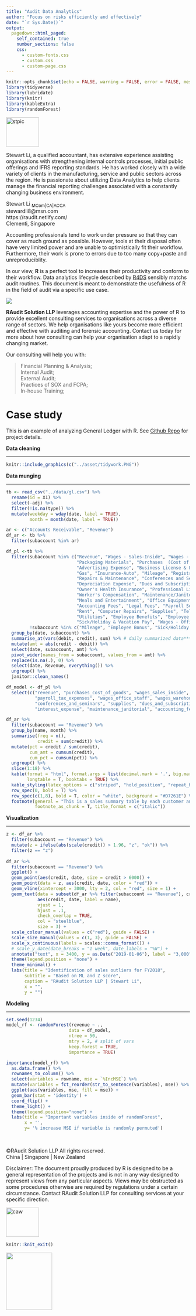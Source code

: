 ```yaml
---
title: "Audit Data Analytics"
author: "Focus on risks efficiently and effectively"
date: "`r Sys.Date()`"
output:
  pagedown::html_paged:
    self_contained: true
    number_sections: false
    css:
      - custom-fonts.css
      - custom.css
      - custom-page.css
---
```



```r
knitr::opts_chunk$set(echo = FALSE, warning = FALSE, error = FALSE, message = FALSE, results = "asis")
library(tidyverse)
library(lubridate)
library(knitr)
library(kableExtra)
library(randomForest)
```


<head>
<script src="https://kit.fontawesome.com/cd61e814d0.js" crossorigin="anonymous"></script>
</head>


<div class="container">

<div class="paside">

<img src="../asset/stpic2.jpg" alt="stpic" height="80px" width="90px">

<div class="paside_word">

Stewart Li, a qualified accountant, has extensive experience assisting organisations with strengthening internal controls processes, initial public offerings and IFRS reporting standards. He has worked closely with a wide variety of clients in the manufacturing, service and public sectors across the region. He is passionate about utilizing Data Analytics to help clients manage the financial reporting challenges associated with a constantly changing business environment. 

</div>

<i class="fas fa-user-secret"></i> Stewart Li ~MCom|CA|ACCA~ \
<i class="far fa-envelope"></i> stewardli8@msn.com \
<i class="fas fa-globe-americas"></i> https://raudit.netlify.com/ \
<i class="fas fa-map-marked-alt"></i> Clementi, Singapore \

</div>

<div class="pintro">

Accounting professionals tend to work under pressure so that they can cover as much ground as possible. However, tools at their disposal often have very limited power and are unable to optimistically fit their workflow. Furthermore, their work is prone to errors due to too many copy+paste and unreproduciblity.

In our view, **R** is a perfect tool to increases their productivity and conform to their workflow. Data analytics lifecycle described by [R4DS](https://r4ds.had.co.nz/) sensibly matchs audit routines. This document is meant to demonstrate the usefulness of R in the field of audit via a specific use case. 

<img src="../asset/tidypic.png">

**RAudit Solution LLP** leverages accounting expertise and the power of R to provide excellent consulting services to organisations across a diverse range of sectors. We help organisations like yours become more efficient and effective with auditing and forensic accounting. Contact us today for more about how consulting can help your organisation adapt to a rapidly changing market.

Our consulting will help you with: 

> Financial Planning & Analysis;    
> Internal Audit;       
> External Audit;   
> Practices of SOX and FCPA;    
> In-house Training;   

</div>

</div>


# Case study

This is an example of analyzing General Ledger with R. See [Github Repo](https://github.com/stewartli/auditworkpaper) for project details. 


**Data cleaning**

<hr>


```r
knitr::include_graphics(c("../asset/tidywork.PNG"))
``` 


**Data munging**

<hr>


```r
tb <- read_csv("../data/gl.csv") %>% 
  rename(id = X1) %>% 
  select(-adj) %>% 
  filter(!is.na(type)) %>% 
  mutate(weekday = wday(date, label = TRUE),
         month = month(date, label = TRUE))

ar <- c("Accounts Receivable", "Revenue")
df_ar <- tb %>% 
  filter(subaccount %in% ar)

df_pl <-tb %>% 
  filter(subaccount %in% c("Revenue", "Wages - Sales-Inside", "Wages - Warehouse", "Freight Costs", 
                           "Packaging Materials", "Purchases  (Cost of Goods)", "Sales Commission (outside reps)", 
                           "Advertising Expense", "Business License & Fees", "Car Lease", 
                           "Gas", "Insurance-Auto", "Mileage", "Registration & License", 
                           "Repairs & Maintenance", "Conferences and Seminars", "Contributions", 
                           "Depreciation Expense", "Dues and Subscriptions", "General Liability Insurance", 
                           "Owner's Health Insurance", "Professional Liability Insuranc", 
                           "Worker's Compensation", "Maintenance/Janitorial", "Marketing Expense", 
                           "Meals and Entertainment", "Office Equipment", "Postage and Delivery", 
                           "Accounting Fees", "Legal Fees", "Payroll Service Fees", "Promotional Expense", 
                           "Rent", "Computer Repairs", "Supplies", "Telephone", "Travel", 
                           "Utilities", "Employee Benefits", "Employee Bonus", "Payroll Tax Expenses", 
                           "Sick/Holiday & Vacation Pay", "Wages - Office Staff", "Interest Expense"),
         !subaccount %in% c("Mileage", "Employee Bonus", "Sick/Holiday & Vacation Pay")) %>% # no levels
  group_by(date, subaccount) %>% 
  summarise_at(vars(debit, credit), sum) %>% # daily summarized data***
  mutate(amt = abs(credit - debit)) %>% 
  select(date, subaccount, amt) %>% 
  pivot_wider(names_from = subaccount, values_from = amt) %>% 
  replace(is.na(.), 0) %>% 
  select(date, Revenue, everything()) %>% 
  ungroup() %>% 
  janitor::clean_names()

df_model <- df_pl %>% 
  select(c("revenue", "purchases_cost_of_goods", "wages_sales_inside", 
           "payroll_tax_expenses", "wages_office_staff", "wages_warehouse", 
           "conferences_and_seminars", "supplies", "dues_and_subscriptions", 
           "interest_expense", "maintenance_janitorial", "accounting_fees"))
```


```r
df_ar %>% 
  filter(subaccount == "Revenue") %>% 
  group_by(name, month) %>% 
  summarise(freq = n(),
            credit = sum(credit)) %>% 
  mutate(pct = credit / sum(credit),
         cum_amt = cumsum(credit),
         cum_pct = cumsum(pct)) %>% 
  ungroup() %>% 
  slice(1:18) %>% 
  kable(format = "html", format.args = list(decimal.mark = '.', big.mark = ","), 
        longtable = T, booktabs = TRUE) %>%
  kable_styling(latex_options = c("striped", "hold_position", "repeat_header"), font_size = 9) %>% 
  row_spec(0, bold = T) %>% 
  row_spec(c(1,8), bold = T, color = "white", background = "#D7261E") %>% 
  footnote(general = "This is a sales summary table by each customer and each month", 
           footnote_as_chunk = T, title_format = c("italic"))
```


**Visualization**

<hr>


```r
z <- df_ar %>% 
  filter(subaccount == "Revenue") %>% 
  mutate(z = ifelse(abs(scale(credit)) > 1.96, "z", "ok")) %>% 
  filter(z == "z")
  
df_ar %>% 
  filter(subaccount == "Revenue") %>% 
  ggplot() +
  geom_point(aes(credit, date, size = credit > 6000)) +
  geom_point(data = z, aes(credit, date, color = "red")) +
  geom_vline(xintercept = 3000, lty = 2, col = "red", size = 1) +
  geom_text(data = subset(df_ar %>% filter(subaccount == "Revenue"), credit > 3000),
            aes(credit, date, label = name), 
            vjust = 1,
            hjust = .1,
            check_overlap = TRUE, 
            col = "steelblue",
            size = 3) +
  scale_colour_manual(values = c("red"), guide = FALSE) +
  scale_size_manual(values = c(1, 3), guide = FALSE) +
  scale_x_continuous(labels = scales::comma_format()) +
  # scale_y_date(date_breaks = "1 week", date_labels = "%W") +
  annotate("text", x = 3400, y = as.Date("2019-01-06"), label = "3,000", size = 3) +
  theme(legend.position = "none") +
  theme_minimal() + 
  labs(title = "Identification of sales outliers for FY2018",
       subtitle = "Based on ML and Z score",
       caption = "RAudit Solution LLP | Stewart Li",
       x = "",
       y = "") 
```


**Modeling**

<hr>


```r
set.seed(1234)
model_rf <- randomForest(revenue ~ ., 
                        data = df_model, 
                        ntree = 50, 
                        mtry = 2, # split of vars
                        keep.forest = TRUE, 
                        importance = TRUE)

importance(model_rf) %>% 
  as.data.frame() %>% 
  rownames_to_column() %>% 
  select(variables = rowname, mse = `%IncMSE`) %>% 
  mutate(variables = fct_reorder(str_to_sentence(variables), mse)) %>% 
  ggplot(aes(variables, mse, fill = mse)) +
  geom_bar(stat = 'identity') +
  coord_flip() +
  theme_light() +
  theme(legend.position="none") + 
  labs(title = "Important variables inside of randomForest",
       x = '', 
       y= '% increase MSE if variable is randomly permuted') 
```


<br>

<div class="end">

&copy;RAudit Solution LLP All rights reserved. \
China | Singapore | New Zealand <br>

Disclaimer: The document proudly produced by R is designed to be a general representation of the projects and is not in any way designed to represent views from any particular aspects. Views may be obstructed as some procedures otherwise are required by regulations under a certain circumstance. Contact RAudit Solution LLP for consulting services at your specific direction.

<img src="caw.png" alt="caw" height="80px" width="90px">

</div>


```r
knitr::knit_exit()
```


![](../asset/excel_before.PNG){width=50% height=20%} ![](../asset/tidywork.PNG){width=50% height=20%}


```r
knitr::include_graphics(c("../asset/excel_before.PNG","../asset/tidywork.PNG"))
``` 


